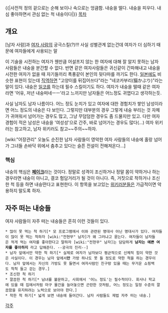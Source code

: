 {{|사전적 정의
겉으로는 순해 보이나 속으로는 엉큼함. 
내숭을 떨다.
내숭을 피우다.
내심 좋아하면서 관심 없는 척 내숭이다|}}
[[목차]]
== 개요 ==
[남자 사람]과 [[여자 사람]]의 궁극스킬(?)!!! 사실 성별관계 없는건데 여자가 더 심하기 때문에 여자들에게 사용되는 말

이 기술을 시전하는 여자가 웬만큼 어설프지 않는 한 여자에 대해 잘 알지 못하는 남자 사람들은 내숭을 분간할 수 없다. 반면 같은 여자사람들은 귀신같이 간파해내고 내숭을 시전한 여자가 없을 때 자기들끼리 폭풍같이 본인의 뒷다마를 까기도 한다. [[일본]]에도 비슷한 표현이 있는데 [[직역]]하면 "고양이를 뒤집어쓰다"라는 "네코카부리(猫かぶり)"라는 말이 있다. 내숭은 [[일코]]를 하는데 필수 스킬이기도 하다. 여자가 내숭을 떨때 같은 여자라면 '어유, 저년 내숭떠네ㅡㅡ'라고 느끼지만 남자들은 어느정도 귀엽다고 생각하는듯.

사실 남자도 남자 나름이다. 어느 정도 눈치가 있고 여자에 대한 경험치가 쌓인 남성이라면 어느 정도의 내숭은 다 보인다. 그렇지만 대부분의 경우 그렇게 내숭 부리는 것 자체가 귀여워서 넘어가는 경우도 많고, 그냥 무덤덤한 경우도 좀 드물지만 있고. 다만 여자 경험이 적은 남성은 내숭을 '여성성'으로 간주, 바로 넘어가는 경우도 많다(...) 여자 위키러는 참고하고, 남자 위키러도 참고~~주의~~하자.

[wiki:"어장관리" 오늘도 순진한 남자 사람들이 영악한 여자 사람들의 내숭에 홀랑 넘어가 그녀들 손바닥 위에서 춤추고 있다는 슬픈 전설이 전해져온다...]
=== 핵심 ===
내숭의 핵심은 '''[[페이크]]'''라는 것이다. 정말로 성격이 조신하거나 정말 몸이 약하거나 하는 경우라면 내숭이 아니고, 결코 험담거리가 될 것이 아니다. 즉, 거짓으로 착하거나 조신한 척 등을 하면 내숭떤다고 표현한다. 이 항목을 보고있는 [[위키러]]분들은 가급적이면 악용하지 말도록 하자.
== 자주 떠는 내숭들 ==
여자 사람들이 자주 떠는 내숭들은 흔히 이런 것들이 있다.
 * 많이 못 먹는 척 하기[* 모 프로그램에서 이와 관련된 명대사 아닌 명대사가 있다. 여자들이 많이 못 먹는 척하자 [wiki:"전현무" 남자]가 왜 그러냐고 묻는다. 여자들이 남자들은 적게 먹는 여자를 좋아한다고 말하자 [wiki:"전현무" 남자]는 담담하게 '''남자는 예쁜 여자를 좋아하지''' 라고 답해준다. --궁극의 진리--]
 * 남자 앞에서만 약한 척 하기[* 실제로 여자가 남자보다 평균적으로 신체적 힘이 약한 것은 사실이다. 이 경우는 남자 앞에서'''만''' 가방 하나도 못 들 정도로 약한 척을 하는 경우이다. 남자 앞에서는 자신의 가방도 못 들면서 여자사람인 친구랑 있을 때는 무거운 쇼핑백도 척척 들고 걷는 경우.]
 * 조신한 척 하기
 * 깔끔한 척 하기[* 남녀를 불문하고, 사회에서 '어느 정도'는 필수적이다. 회사나 학교에 있을 때 집에서처럼 마구 물건을 늘어놓으면 곤란한 것처럼, 어느 정도는 일정 수준의 깔끔함을 유지하려는 노력으로 보아야 한다.]
 * 착한 척 하기[* 넓게 보면 내숭에 들어간다. 남자 사람들도 제법 자주 떠는 내숭.]
 

[[각주]]
